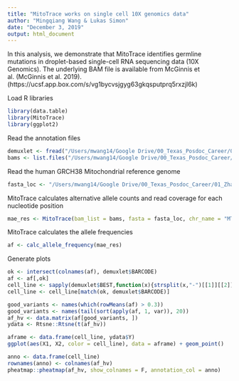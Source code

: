 ```yaml
---
title: "MitoTrace works on single cell 10X genomics data"
author: "Mingqiang Wang & Lukas Simon"
date: "December 3, 2019"
output: html_document
---
```


In this analysis, we demonstrate that MitoTrace identifies germline mutations in droplet-based single-cell RNA sequencing data (10X Genomics). The underlying BAM file is available from McGinnis et al. (McGinnis et al. 2019). (https://ucsf.app.box.com/s/vg1bycvsjgyg63gkqsputprq5rxzjl6k)

Load R libraries
```r
library(data.table)
library(MitoTrace)
library(ggplot2)
```

Read the annotation files
```r
demuxlet <- fread("/Users/mwang14/Google Drive/00_Texas_Posdoc_Career/01_Zhao/12_Develop_Mitogenotyping_Tools/21_read_10xGenomics/jurkat/jurkat_293t_demuxlet.best")
bams <- list.files("/Users/mwang14/Google Drive/00_Texas_Posdoc_Career/01_Zhao/12_Develop_Mitogenotyping_Tools/21_read_10xGenomics/jurkat", full.names = T, pattern = ".bam$")
```

Read the human GRCH38 Mitochondrial reference genome
```r
fasta_loc <- "/Users/mwang14/Google Drive/00_Texas_Posdoc_Career/01_Zhao/12_Develop_Mitogenotyping_Tools/02_GBM_data/GRCH38_MT.fa"
```

MitoTrace calculates alternative allele counts and read coverage for each nucleotide position
```r
mae_res <- MitoTrace(bam_list = bams, fasta = fasta_loc, chr_name = "MT", min_read = 100)
```

MitoTrace calculates the allele frequencies
```r
af <- calc_allele_frequency(mae_res)
```

Generate plots
```r
ok <- intersect(colnames(af), demuxlet$BARCODE)
af <- af[,ok]
cell_line <- sapply(demuxlet$BEST,function(x){strsplit(x,"-")[[1]][[2]]})
cell_line <- cell_line[match(ok, demuxlet$BARCODE)]

good_variants <- names(which(rowMeans(af) > 0.3))
good_variants <- names(tail(sort(apply(af, 1, var)), 20))
af_hv <- data.matrix(af[good_variants, ])
ydata <- Rtsne::Rtsne(t(af_hv))

aframe <- data.frame(cell_line, ydata$Y)
ggplot(aes(X1, X2, color = cell_line), data = aframe) + geom_point()

anno <- data.frame(cell_line)
rownames(anno) <- colnames(af_hv)
pheatmap::pheatmap(af_hv, show_colnames = F, annotation_col = anno)
```
